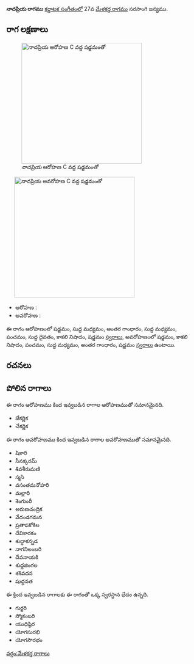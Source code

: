 {{Infobox ragam
	| name          	= నాదప్రియ
	| synonym	    	= 
	| mela          	= 
	| chakra        	= 
	| janaka        	= 
	| type          	= షడవ-ఔడవ
	| arohanam      	= {{svaraC|S|M1|G3|M1|P|D1|N3|S'}} 
	| avarohanam    	= {{svaraC|S'|N3|P|M1|G3|S}}
	| jeeva         	=
	| chhaya        	=
	| nyasa         	=
	| vishesha      	= 
	| equivalent  		= 
}}
{{కర్ణాటక సంగీత రాగాలు}}
'''నాదప్రియ రాగము''' [[కర్ణాటక సంగీతం]]లో 27వ [[మేళకర్త రాగము]] సరసాంగి జన్యము. 


==రాగ లక్షణాలు==
[[Image:nadapriya_ar_kb2wiki.png|thumb|right|316px|''నాదప్రియ'' ఆరోహణ C వద్ద షడ్జమంతో]]
	[[Image:nadapriya_av_kb2wiki.png|thumb|right|316px|''నాదప్రియ'' అవరోహణ C వద్ద షడ్జమంతో]]

* ఆరోహణ : {{svaraC|S|M1|G3|M1|P|D1|N3|S'}} 
* అవరోహణ : {{svaraC|S'|N3|P|M1|G3|S}}

ఈ రాగం ఆరోహణంలో షడ్జమం, సుద్ద మధ్యమం, అంతర గాంధారం, సుద్ద మధ్యమం, పంచమం, సుద్ద దైవతం, కాకలి  నిషాదం, షడ్జమం [[స్వరాలు]], అవరోహణంలో షడ్జమం, కాకలి  నిషాదం, పంచమం, సుద్ద మధ్యమం, అంతర గాంధారం, షడ్జమం [[స్వరాలు]] ఉంటాయి.

==రచనలు==



==పోలిన రాగాలు==
ఈ రాగం ఆరోహణము కింద ఇవ్వబడిన రాగాల ఆరోహణముతో సమానమైనది.
* జేకర్ణిక
* చేకర్ణిక

ఈ రాగం అవరోహణము కింద ఇవ్వబడిన రాగాల అవరోహణముతో సమానమైనది.
* షికారి
* సీనక్కరమ్
* శివశీరుమణి
* స్మసి
* వసంతమనోహరి
* మల్లారి
* శెంగుంరీ
* అరుణచంద్రిక
* వేదండగమన
* ప్రతాపకోకిల
* దేవికారకం
* శుద్ధాకన్నడ
* నాగనిలంబరి
* దేవనాయకి
* శుధ్ధజింగల
*  శశివదన
* షుద్ధనత

ఈ క్రింద ఇవ్వబడిన రాగాలకు ఈ రాగంతో ఒక్క స్వరస్థాన భేదం ఉన్నది.
* గుర్జరి
* స్మోకంబరి
* యుధిష్ఠిర
* యోగసురభి
* యోగసౌరభం



[[వర్గం:మేళకర్త రాగాలు]]